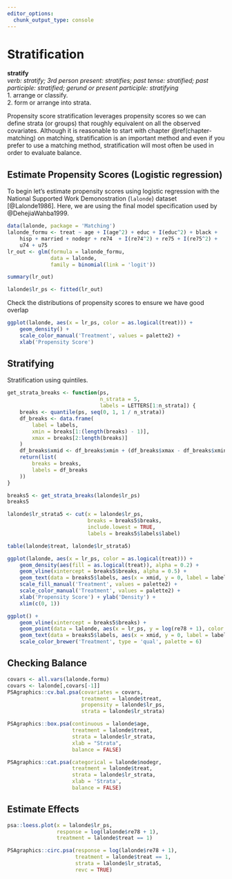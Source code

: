 ```yaml
---
editor_options: 
  chunk_output_type: console
---
```


# Stratification {#chapter-stratification}



::: {.rmdtip}
**stratify**  
*verb: stratify; 3rd person present: stratifies; past tense: stratified; past participle: stratified; gerund or present participle: stratifying*  
1. arrange or classify.  
2. form or arrange into strata.
:::


Propensity score stratification leverages propensity scores so we can define strata (or groups) that roughly equivalent on all the observed covariates. Although it is reasonable to start with chapter \@ref(chapter-matching) on matching, stratification is an important method and even if you prefer to use a matching method, stratification will most often be used in order to evaluate balance. 

## Estimate Propensity Scores (Logistic regression)

To begin let's estimate propensity scores using logistic regression with the National Supported Work Demonostration (`lalonde`) dataset [@Lalonde1986]. Here, we are using the final model specification used by @DehejiaWahba1999. 

```r
data(lalonde, package = 'Matching')
lalonde_formu <- treat ~ age + I(age^2) + educ + I(educ^2) + black +
	hisp + married + nodegr + re74  + I(re74^2) + re75 + I(re75^2) +
	u74 + u75
lr_out <- glm(formula = lalonde_formu,
			  data = lalonde,
			  family = binomial(link = 'logit'))
```



```r
summary(lr_out)
```

```r
lalonde$lr_ps <- fitted(lr_out)
```

Check the distributions of propensity scores to ensure we have good overlap

```r
ggplot(lalonde, aes(x = lr_ps, color = as.logical(treat))) + 
	geom_density() +
	scale_color_manual('Treatment', values = palette2) +
	xlab('Propensity Score')
```



## Stratifying

Stratification using quintiles.

```r
get_strata_breaks <- function(ps, 
							  n_strata = 5,
							  labels = LETTERS[1:n_strata]) {
	breaks <- quantile(ps, seq(0, 1, 1 / n_strata))
	df_breaks <- data.frame(
		label = labels,
		xmin = breaks[1:(length(breaks) - 1)],
		xmax = breaks[2:length(breaks)]
	)
	df_breaks$xmid <- df_breaks$xmin + (df_breaks$xmax - df_breaks$xmin) / 2
	return(list(
		breaks = breaks,
		labels = df_breaks
	))
}

breaks5 <- get_strata_breaks(lalonde$lr_ps)
breaks5

lalonde$lr_strata5 <- cut(x = lalonde$lr_ps, 
						  breaks = breaks5$breaks, 
						  include.lowest = TRUE, 
						  labels = breaks5$labels$label)
```

```r
table(lalonde$treat, lalonde$lr_strata5)
```

```r
ggplot(lalonde, aes(x = lr_ps, color = as.logical(treat))) + 
	geom_density(aes(fill = as.logical(treat)), alpha = 0.2) +
	geom_vline(xintercept = breaks5$breaks, alpha = 0.5) +
	geom_text(data = breaks5$labels, aes(x = xmid, y = 0, label = label), color = 'black', vjust = 1) +
	scale_fill_manual('Treatment', values = palette2) +
	scale_color_manual('Treatment', values = palette2) +
	xlab('Propensity Score') + ylab('Density') +
	xlim(c(0, 1))
```



```r
ggplot() +
	geom_vline(xintercept = breaks5$breaks) +
	geom_point(data = lalonde, aes(x = lr_ps, y = log(re78 + 1), color = as.logical(treat)), alpha = 0.5) +
	geom_text(data = breaks5$labels, aes(x = xmid, y = 0, label = label), color = 'black', vjust = 1) +
	scale_color_brewer('Treatment', type = 'qual', palette = 6)
```


## Checking Balance

```r
covars <- all.vars(lalonde.formu)
covars <- lalonde[,covars[-1]]
PSAgraphics::cv.bal.psa(covariates = covars, 
						treatment = lalonde$treat,
						propensity = lalonde$lr_ps,
						strata = lalonde$lr_strata)
```



```r
PSAgraphics::box.psa(continuous = lalonde$age, 
					 treatment = lalonde$treat, 
					 strata = lalonde$lr_strata,
					 xlab = "Strata", 
					 balance = FALSE)
```


```r
PSAgraphics::cat.psa(categorical = lalonde$nodegr, 
					 treatment = lalonde$treat, 
					 strata = lalonde$lr_strata, 
					 xlab = 'Strata',
					 balance = FALSE)
```

## Estimate Effects

```r
psa::loess.plot(x = lalonde$lr_ps,
				response = log(lalonde$re78 + 1),
				treatment = lalonde$treat == 1)
```


```r
PSAgraphics::circ.psa(response = log(lalonde$re78 + 1), 
					  treatment = lalonde$treat == 1, 
					  strata = lalonde$lr_strata5, 
					  revc = TRUE)
```
